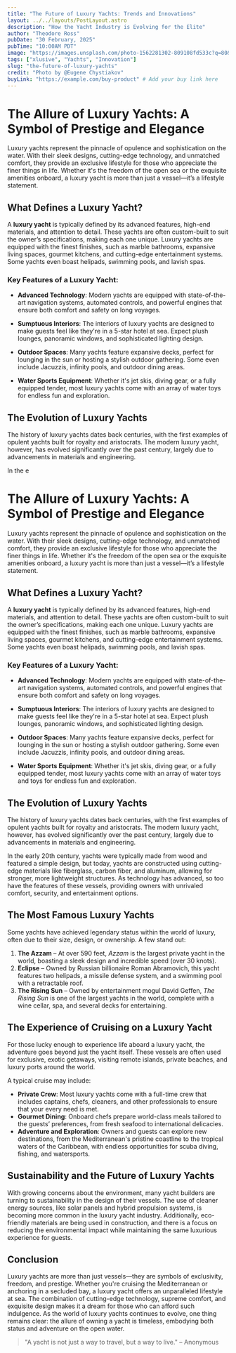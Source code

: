 ```yaml
---
title: "The Future of Luxury Yachts: Trends and Innovations"
layout: ../../layouts/PostLayout.astro
description: "How the Yacht Industry is Evolving for the Elite"
author: "Theodore Ross"
pubDate: "30 February, 2025"
pubTime: "10:00AM PDT"
image: "https://images.unsplash.com/photo-1562281302-809108fd533c?q=80&w=2070&auto=format&fit=crop&ixlib=rb-4.0.3&ixid=M3wxMjA3fDB8MHxwaG90by1wYWdlfHx8fGVufDB8fHx8fA%3D%3D"
tags: ["xlusive", "Yachts", "Innovation"]
slug: "the-future-of-luxury-yachts"
credit: "Photo by @Eugene Chystiakov"
buyLink: "https://example.com/buy-product" # Add your buy link here
---
```


# The Allure of Luxury Yachts: A Symbol of Prestige and Elegance

Luxury yachts represent the pinnacle of opulence and sophistication on the water. With their sleek designs, cutting-edge technology, and unmatched comfort, they provide an exclusive lifestyle for those who appreciate the finer things in life. Whether it's the freedom of the open sea or the exquisite amenities onboard, a luxury yacht is more than just a vessel—it’s a lifestyle statement.

## What Defines a Luxury Yacht?

A **luxury yacht** is typically defined by its advanced features, high-end materials, and attention to detail. These yachts are often custom-built to suit the owner’s specifications, making each one unique. Luxury yachts are equipped with the finest finishes, such as marble bathrooms, expansive living spaces, gourmet kitchens, and cutting-edge entertainment systems. Some yachts even boast helipads, swimming pools, and lavish spas.

### Key Features of a Luxury Yacht:

- **Advanced Technology**: Modern yachts are equipped with state-of-the-art navigation systems, automated controls, and powerful engines that ensure both comfort and safety on long voyages.
- **Sumptuous Interiors**: The interiors of luxury yachts are designed to make guests feel like they're in a 5-star hotel at sea. Expect plush lounges, panoramic windows, and sophisticated lighting design.
- **Outdoor Spaces**: Many yachts feature expansive decks, perfect for lounging in the sun or hosting a stylish outdoor gathering. Some even include Jacuzzis, infinity pools, and outdoor dining areas.

- **Water Sports Equipment**: Whether it's jet skis, diving gear, or a fully equipped tender, most luxury yachts come with an array of water toys for endless fun and exploration.

## The Evolution of Luxury Yachts

The history of luxury yachts dates back centuries, with the first examples of opulent yachts built for royalty and aristocrats. The modern luxury yacht, however, has evolved significantly over the past century, largely due to advancements in materials and engineering.

In the e

# The Allure of Luxury Yachts: A Symbol of Prestige and Elegance

Luxury yachts represent the pinnacle of opulence and sophistication on the water. With their sleek designs, cutting-edge technology, and unmatched comfort, they provide an exclusive lifestyle for those who appreciate the finer things in life. Whether it's the freedom of the open sea or the exquisite amenities onboard, a luxury yacht is more than just a vessel—it’s a lifestyle statement.

## What Defines a Luxury Yacht?

A **luxury yacht** is typically defined by its advanced features, high-end materials, and attention to detail. These yachts are often custom-built to suit the owner’s specifications, making each one unique. Luxury yachts are equipped with the finest finishes, such as marble bathrooms, expansive living spaces, gourmet kitchens, and cutting-edge entertainment systems. Some yachts even boast helipads, swimming pools, and lavish spas.

### Key Features of a Luxury Yacht:

- **Advanced Technology**: Modern yachts are equipped with state-of-the-art navigation systems, automated controls, and powerful engines that ensure both comfort and safety on long voyages.
- **Sumptuous Interiors**: The interiors of luxury yachts are designed to make guests feel like they're in a 5-star hotel at sea. Expect plush lounges, panoramic windows, and sophisticated lighting design.
- **Outdoor Spaces**: Many yachts feature expansive decks, perfect for lounging in the sun or hosting a stylish outdoor gathering. Some even include Jacuzzis, infinity pools, and outdoor dining areas.

- **Water Sports Equipment**: Whether it's jet skis, diving gear, or a fully equipped tender, most luxury yachts come with an array of water toys and toys for endless fun and exploration.

## The Evolution of Luxury Yachts

The history of luxury yachts dates back centuries, with the first examples of opulent yachts built for royalty and aristocrats. The modern luxury yacht, however, has evolved significantly over the past century, largely due to advancements in materials and engineering.

In the early 20th century, yachts were typically made from wood and featured a simple design, but today, yachts are constructed using cutting-edge materials like fiberglass, carbon fiber, and aluminum, allowing for stronger, more lightweight structures. As technology has advanced, so too have the features of these vessels, providing owners with unrivaled comfort, security, and entertainment options.

## The Most Famous Luxury Yachts

Some yachts have achieved legendary status within the world of luxury, often due to their size, design, or ownership. A few stand out:

1. **The Azzam** – At over 590 feet, _Azzam_ is the largest private yacht in the world, boasting a sleek design and incredible speed (over 30 knots).
2. **Eclipse** – Owned by Russian billionaire Roman Abramovich, this yacht features two helipads, a missile defense system, and a swimming pool with a retractable roof.
3. **The Rising Sun** – Owned by entertainment mogul David Geffen, _The Rising Sun_ is one of the largest yachts in the world, complete with a wine cellar, spa, and several decks for entertaining.

## The Experience of Cruising on a Luxury Yacht

For those lucky enough to experience life aboard a luxury yacht, the adventure goes beyond just the yacht itself. These vessels are often used for exclusive, exotic getaways, visiting remote islands, private beaches, and luxury ports around the world.

A typical cruise may include:

- **Private Crew**: Most luxury yachts come with a full-time crew that includes captains, chefs, cleaners, and other professionals to ensure that your every need is met.
- **Gourmet Dining**: Onboard chefs prepare world-class meals tailored to the guests’ preferences, from fresh seafood to international delicacies.
- **Adventure and Exploration**: Owners and guests can explore new destinations, from the Mediterranean's pristine coastline to the tropical waters of the Caribbean, with endless opportunities for scuba diving, fishing, and watersports.

## Sustainability and the Future of Luxury Yachts

With growing concerns about the environment, many yacht builders are turning to sustainability in the design of their vessels. The use of cleaner energy sources, like solar panels and hybrid propulsion systems, is becoming more common in the luxury yacht industry. Additionally, eco-friendly materials are being used in construction, and there is a focus on reducing the environmental impact while maintaining the same luxurious experience for guests.

## Conclusion

Luxury yachts are more than just vessels—they are symbols of exclusivity, freedom, and prestige. Whether you're cruising the Mediterranean or anchoring in a secluded bay, a luxury yacht offers an unparalleled lifestyle at sea. The combination of cutting-edge technology, supreme comfort, and exquisite design makes it a dream for those who can afford such indulgence. As the world of luxury yachts continues to evolve, one thing remains clear: the allure of owning a yacht is timeless, embodying both status and adventure on the open water.

> "A yacht is not just a way to travel, but a way to live." – Anonymous
